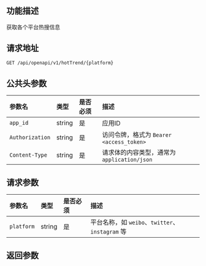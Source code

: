 ## 功能描述
获取各个平台热搜信息

## 请求地址
``` bash
GET /api/openapi/v1/hotTrend/{platform}
```

## 公共头参数
| 参数名 | 类型 | 是否必须 | 描述 |
| :----- | :--- | :------- | :--- |
| `app_id` | string | 是 | 应用ID |
| `Authorization` | string | 是 | 访问令牌，格式为 `Bearer <access_token>` |
| `Content-Type` | string | 是 | 请求体的内容类型，通常为 `application/json` |

## 请求参数
| 参数名 | 类型 | 是否必须 | 描述 |
| :----- | :--- | :------- | :--- |
| `platform` | string | 是 | 平台名称，如 `weibo`、`twitter`、`instagram` 等 |

## 返回参数
